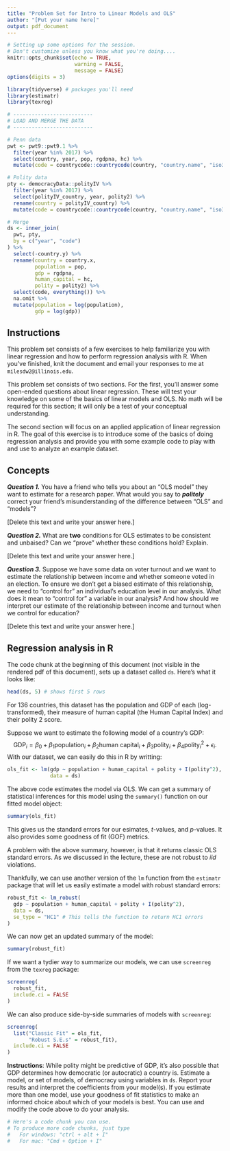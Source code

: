 ```yaml
---
title: "Problem Set for Intro to Linear Models and OLS"
author: "[Put your name here]"
output: pdf_document
---
```


```r
# Setting up some options for the session.
# Don't customize unless you know what you're doing....
knitr::opts_chunk$set(echo = TRUE,
                      warning = FALSE,
                      message = FALSE)
options(digits = 3)

library(tidyverse) # packages you'll need
library(estimatr)  
library(texreg)

# --------------------------
# LOAD AND MERGE THE DATA 
# --------------------------

# Penn data
pwt <- pwt9::pwt9.1 %>%
  filter(year %in% 2017) %>%
  select(country, year, pop, rgdpna, hc) %>%
  mutate(code = countrycode::countrycode(country, "country.name", "iso3c"))

# Polity data
pty <- democracyData::polityIV %>%
  filter(year %in% 2017) %>%
  select(polityIV_country, year, polity2) %>%
  rename(country = polityIV_country) %>%
  mutate(code = countrycode::countrycode(country, "country.name", "iso3c"))

# Merge
ds <- inner_join(
  pwt, pty,
  by = c("year", "code")
) %>%
  select(-country.y) %>%
  rename(country = country.x,
         population = pop,
         gdp = rgdpna,
         human_capital = hc,
         polity = polity2) %>%
  select(code, everything()) %>%
  na.omit %>%
  mutate(population = log(population),
         gdp = log(gdp))
```


## Instructions

This problem set consists of a few exercises to help familiarize you with linear regression and how to perform regression analysis with R. When you've finished, knit the document and email your responses to me at `milesdw2@illinois.edu`. 

This problem set consists of two sections. For the first, you'll answer some open-ended questions about linear regression. These will test your knowledge on some of the basics of linear models and OLS. No math will be required for this section; it will only be a test of your conceptual understanding.

The second section will focus on an applied application of linear regression in R. The goal of this exercise is to introduce some of the basics of doing regression analysis and provide you with some example code to play with and use to analyze an example dataset.


## Concepts

***Question 1.*** You have a friend who tells you about an "OLS model" they want to estimate for a research paper. What would you say to ***politely*** correct your friend's misunderstanding of the difference between "OLS" and "models"?

[Delete this text and write your answer here.]


***Question 2.*** What are **two** conditions for OLS estimates to be consistent and unbaised? Can we "prove" whether these conditions hold? Explain.

[Delete this text and write your answer here.]


***Question 3.*** Suppose we have some data on voter turnout and we want to estimate the relationship between income and whether someone voted in an election. To ensure we don't get a biased estimate of this relationship, we need to "control for" an individual's education level in our analysis. What does it mean to "control for" a variable in our analysis? And how should we interpret our estimate of the relationship between income and turnout when we control for education?

[Delete this text and write your answer here.]


## Regression analysis in R

The code chunk at the beginning of this document (not visible in the rendered pdf of this document), sets up a dataset called `ds`. Here's what it looks like:

```r
head(ds, 5) # shows first 5 rows
```

For 136 countries, this dataset has the population and GDP of each (log-transformed), their measure of human capital (the Human Capital Index) and their polity 2 score. 

Suppose we want to estimate the following model of a country's GDP:
$$\text{GDP}_i = \beta_0 + \beta_1 \text{population}_i + \beta_2 \text{human capital}_i + \beta_3 \text{polity}_i + \beta_4 \text{polity}_i^2 + \epsilon_i.$$
With our dataset, we can easily do this in R by writting:

```r
ols_fit <- lm(gdp ~ population + human_capital + polity + I(polity^2),
              data = ds)
```


The above code estimates the model via OLS. We can get a summary of statistical inferences for this model using the `summary()` function on our fitted model object:

```r
summary(ols_fit)
```

This gives us the standard errors for our esimates, $t$-values, and $p$-values. It also provides some goodness of fit (GOF) metrics. 

A problem with the above summary, however, is that it returns classic OLS standard errors. As we discussed in the lecture, these are not robust to *iid* violations. 

Thankfully, we can use another version of the `lm` function from the `estimatr` package that will let us easily estimate a model with robust standard errors:

```r
robust_fit <- lm_robust(
  gdp ~ population + human_capital + polity + I(polity^2),
  data = ds,
  se_type = "HC1" # This tells the function to return HC1 errors
)
```


We can now get an updated summary of the model:

```r
summary(robust_fit)
```

If we want a tydier way to summarize our models, we can use `screenreg` from the `texreg` package:

```r
screenreg(
  robust_fit,
  include.ci = FALSE
)
```

We can also produce side-by-side summaries of models with `screenreg`:

```r
screenreg(
  list("Classic Fit" = ols_fit, 
       "Robust S.E.s" = robust_fit),
  include.ci = FALSE
)
```

**Instructions**: While polity might be predictive of GDP, it's also possible that GDP determines how democratic (or autocratic) a country is. Estimate a model, or set of models, of democracy using variables in `ds`. Report your results and interpret the coefficients from your model(s). If you estimate more than one model, use your goodness of fit statistics to make an informed choice about which of your models is best. You can use and modify the code above to do your analysis.

```r
# Here's a code chunk you can use. 
# To produce more code chunks, just type 
#   For windows: "ctrl + alt + I"
#   For mac: "Cmd + Option + I"
```

